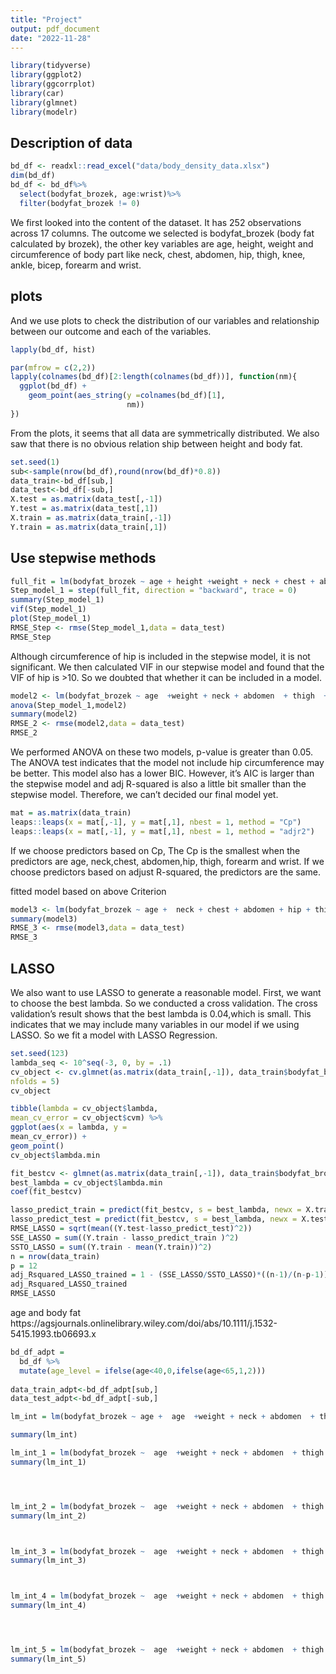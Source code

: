 ```yaml
---
title: "Project"
output: pdf_document
date: "2022-11-28"
---
```


```r
library(tidyverse)
library(ggplot2)
library(ggcorrplot)
library(car)
library(glmnet)
library(modelr)

```

## Description of data

```r
bd_df <- readxl::read_excel("data/body_density_data.xlsx")
dim(bd_df)
bd_df <- bd_df%>%
  select(bodyfat_brozek, age:wrist)%>%
  filter(bodyfat_brozek != 0)
```

We first looked into the content of the dataset. It has 252 observations across 
17 columns. The outcome we selected is bodyfat_brozek (body fat calculated by 
brozek), the other key variables are age, height, weight and circumference of 
body part like neck, chest, abdomen, hip, thigh, knee, ankle, bicep, forearm and wrist.

## plots
And we use plots to check the distribution of our variables and relationship 
between our outcome and each of the variables.

```r
lapply(bd_df, hist)
```


```r
par(mfrow = c(2,2))
lapply(colnames(bd_df)[2:length(colnames(bd_df))], function(nm){
  ggplot(bd_df) +
    geom_point(aes_string(y =colnames(bd_df)[1],
                          nm))
})
```

From the plots, it seems that all data are symmetrically distributed. We also saw that there is no obvious relation ship between height and body fat. 

```r
set.seed(1)
sub<-sample(nrow(bd_df),round(nrow(bd_df)*0.8))
data_train<-bd_df[sub,]
data_test<-bd_df[-sub,]
X.test = as.matrix(data_test[,-1]) 
Y.test = as.matrix(data_test[,1])
X.train = as.matrix(data_train[,-1]) 
Y.train = as.matrix(data_train[,1])
```

## Use stepwise methods
```r
full_fit = lm(bodyfat_brozek ~ age + height +weight + neck + chest + abdomen + hip + thigh + knee + ankle + bicep +forearm + wrist, data = data_train)
Step_model_1 = step(full_fit, direction = "backward", trace = 0)
summary(Step_model_1)
vif(Step_model_1)
plot(Step_model_1)
RMSE_Step <- rmse(Step_model_1,data = data_test)
RMSE_Step


```
Although circumference of hip is included in the stepwise model, it is not significant. We then calculated VIF in our stepwise model and found that the VIF of hip is >10. So we doubted that whether it can be included in a model.

```r
model2 <- lm(bodyfat_brozek ~ age  +weight + neck + abdomen  + thigh  +forearm + wrist, data = data_train)
anova(Step_model_1,model2)
summary(model2)
RMSE_2 <- rmse(model2,data = data_test)
RMSE_2
```

We performed ANOVA on these two models, p-value is greater than 0.05. The ANOVA test indicates that the model not include hip circumference may be better. This model also has a lower BIC. However, it's AIC is larger than the stepwise model and adj R-squared is also a little bit smaller than the stepwise model. Therefore, we can't decided our final model yet.

```r
mat = as.matrix(data_train)
leaps::leaps(x = mat[,-1], y = mat[,1], nbest = 1, method = "Cp")
leaps::leaps(x = mat[,-1], y = mat[,1], nbest = 1, method = "adjr2")
```

If we choose predictors based on Cp, The Cp is the smallest when the predictors are age, neck,chest, abdomen,hip, thigh, forearm and wrist. If we choose predictors based on adjust R-squared, the predictors are the same.

fitted model based on above Criterion
```r
model3 <- lm(bodyfat_brozek ~ age +  neck + chest + abdomen + hip + thigh  +forearm + wrist, data = data_train)
summary(model3)
RMSE_3 <- rmse(model3,data = data_test)
RMSE_3
```



## LASSO
We also want to use LASSO to generate a reasonable model. First, we want to 
choose the best lambda. So we conducted a cross validation. The cross 
validation's result shows that the best lambda is 0.04,which is small. 
This indicates that we may include many variables in our model if we using LASSO. 
So we fit a model with LASSO Regression.  
```r
set.seed(123)
lambda_seq <- 10^seq(-3, 0, by = .1)
cv_object <- cv.glmnet(as.matrix(data_train[,-1]), data_train$bodyfat_brozek, lambda = lambda_seq, 
nfolds = 5)
cv_object

tibble(lambda = cv_object$lambda,
mean_cv_error = cv_object$cvm) %>%
ggplot(aes(x = lambda, y = 
mean_cv_error)) +
geom_point()
cv_object$lambda.min
```

```r
fit_bestcv <- glmnet(as.matrix(data_train[,-1]), data_train$bodyfat_brozek, lambda = cv_object$lambda.min)
best_lambda = cv_object$lambda.min
coef(fit_bestcv)
```

```r
lasso_predict_train = predict(fit_bestcv, s = best_lambda, newx = X.train)
lasso_predict_test = predict(fit_bestcv, s = best_lambda, newx = X.test)
RMSE_LASSO = sqrt(mean((Y.test-lasso_predict_test)^2))
SSE_LASSO = sum((Y.train - lasso_predict_train )^2)
SSTO_LASSO = sum((Y.train - mean(Y.train))^2)
n = nrow(data_train)
p = 12
adj_Rsquared_LASSO_trained = 1 - (SSE_LASSO/SSTO_LASSO)*((n-1)/(n-p-1))
adj_Rsquared_LASSO_trained
RMSE_LASSO
```





age and body fat
https://agsjournals.onlinelibrary.wiley.com/doi/abs/10.1111/j.1532-5415.1993.tb06693.x

```r
bd_df_adpt = 
  bd_df %>% 
  mutate(age_level = ifelse(age<40,0,ifelse(age<65,1,2)))
  
data_train_adpt<-bd_df_adpt[sub,]
data_test_adpt<-bd_df_adpt[-sub,]

lm_int = lm(bodyfat_brozek ~ age +  age  +weight + neck + abdomen  + thigh  +forearm + wrist+neck:age_level + chest:age_level + abdomen:age_level + hip:age_level + thigh:age_level  +forearm:age_level + wrist:age_level, data = data_train_adpt)

summary(lm_int)

```



```r

lm_int_1 = lm(bodyfat_brozek ~  age  +weight + neck + abdomen  + thigh  +forearm + age_level*weight, data = data_train_adpt)
summary(lm_int_1)




lm_int_2 = lm(bodyfat_brozek ~  age  +weight + neck + abdomen  + thigh  +forearm + age_level*neck, data = data_train_adpt)
summary(lm_int_2)



lm_int_3 = lm(bodyfat_brozek ~  age  +weight + neck + abdomen  + thigh  +forearm + age_level*abdomen, data = data_train_adpt)
summary(lm_int_3)



lm_int_4 = lm(bodyfat_brozek ~  age  +weight + neck + abdomen  + thigh  +forearm + age_level*thigh, data = data_train_adpt)
summary(lm_int_4)




lm_int_5 = lm(bodyfat_brozek ~  age  +weight + neck + abdomen  + thigh  +forearm + age_level*forearm, data = data_train_adpt)
summary(lm_int_5)

```



